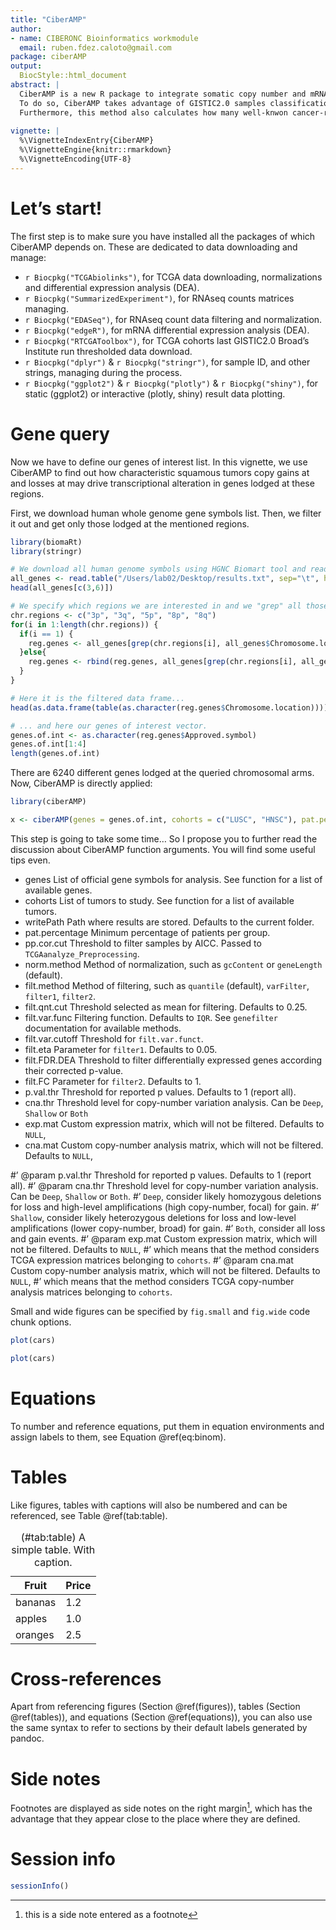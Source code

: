 ```yaml
---
title: "CiberAMP"
author:
- name: CIBERONC Bioinformatics workmodule
  email: ruben.fdez.caloto@gmail.com
package: ciberAMP
output:
  BiocStyle::html_document
abstract: |
  CiberAMP is a new R package to integrate somatic copy number and mRNA expression data from TCGA cohorts. It uses a new approach instead the Pearson correlation-based previously used, that consists in two differential expression analysis (DEA): first, it calculates mRNA alterations between tumor and normal samples and, secondly, it performs another DEA between copy number-altered and diploid tumor ones.\n
  To do so, CiberAMP takes advantage of GISTIC2.0 samples classification as diploid (0), shallowly amplified/deleted (+1/-1) or deeply amplified/deleted (+2/-2).\n
  Furthermore, this method also calculates how many well-knwon cancer-related genes may be co-amplified/deleted in the very same samples as our gene of interest.
  
vignette: |
  %\VignetteIndexEntry{CiberAMP}
  %\VignetteEngine{knitr::rmarkdown}
  %\VignetteEncoding{UTF-8}
---
```


# Let's start!

The first step is to make sure you have installed all the packages of which CiberAMP depends on. These are dedicated to data downloading and manage:

* `r Biocpkg("TCGAbiolinks")`, for TCGA data downloading, normalizations and differential expression analysis (DEA).
* `r Biocpkg("SummarizedExperiment")`, for RNAseq counts matrices managing.
* `r Biocpkg("EDASeq")`, for RNAseq count data filtering and normalization.
* `r Biocpkg("edgeR")`, for mRNA differential expression analysis (DEA).
* `r Biocpkg("RTCGAToolbox")`, for TCGA cohorts last GISTIC2.0 Broad's Institute run thresholded data download.
* `r Biocpkg("dplyr")` & `r Biocpkg("stringr")`, for sample ID, and other strings, managing during the process.
* `r Biocpkg("ggplot2")` & `r Biocpkg("plotly")` & `r Biocpkg("shiny")`, for static (ggplot2) or interactive (plotly, shiny) result data plotting.

# Gene query

Now we have to define our genes of interest list. In this vignette, we use CiberAMP to find out how characteristic squamous tumors copy gains at   and losses at   may drive transcriptional alteration in genes lodged at these regions.

First, we download human whole genome gene symbols list. Then, we filter it out and get only those lodged at the mentioned regions.

```r
library(biomaRt)
library(stringr)

# We download all human genome symbols using HGNC Biomart tool and read in "all_genes" variable.
all_genes <- read.table("/Users/lab02/Desktop/results.txt", sep="\t", header=TRUE, quote = "", fill = TRUE)
head(all_genes[c(3,6)])

# We specify which regions we are interested in and we "grep" all those genes which "chromosome.location" column items starts by any of the specified.
chr.regions <- c("3p", "3q", "5p", "8p", "8q")
for(i in 1:length(chr.regions)) {
  if(i == 1) {
    reg.genes <- all_genes[grep(chr.regions[i], all_genes$Chromosome.location), ]
  }else{
    reg.genes <- rbind(reg.genes, all_genes[grep(chr.regions[i], all_genes$Chromosome.location), ])
  }
}

# Here it is the filtered data frame...
head(as.data.frame(table(as.character(reg.genes$Chromosome.location))))

# ... and here our genes of interest vector.
genes.of.int <- as.character(reg.genes$Approved.symbol)
genes.of.int[1:4]
length(genes.of.int)
```

There are 6240 different genes lodged at the queried chromosomal arms. Now, CiberAMP is directly applied:

```r
library(ciberAMP)

x <- ciberAMP(genes = genes.of.int, cohorts = c("LUSC", "HNSC"), pat.percentage = 0, writePath = "/Users/lab02/Desktop/CiberAMP vignette folder")

```

This step is going to take some time... So I propose you to further read the discussion about CiberAMP function arguments. You will find some useful tips even.

* genes List of official gene symbols for analysis. See function \code{all_genes} for a list of available genes.
* cohorts List of tumors to study. See function \code{all_tumors} for a list of available tumors.
* writePath Path where results are stored. Defaults to the current folder.
* pat.percentage Minimum percentage of patients per group.
* pp.cor.cut Threshold to filter samples by AICC. Passed to `TCGAanalyze_Preprocessing`.
* norm.method Method of normalization, such as `gcContent` or `geneLength` (default).
* filt.method Method of filtering, such as `quantile` (default), `varFilter`, `filter1`, `filter2`.
* filt.qnt.cut Threshold selected as mean for filtering. Defaults to 0.25.
* filt.var.func Filtering function. Defaults to `IQR`. See `genefilter` documentation for available methods.
* filt.var.cutoff Threshold for `filt.var.funct`.
* filt.eta Parameter for `filter1`. Defaults to 0.05.
* filt.FDR.DEA Threshold to filter differentially expressed genes according their corrected p-value.
* filt.FC Parameter for `filter2`. Defaults to 1.
* p.val.thr Threshold for reported p values. Defaults to 1 (report all).
* cna.thr Threshold level for copy-number variation analysis. Can be `Deep`, `Shallow` or `Both`
* exp.mat Custom expression matrix, which will not be filtered. Defaults to `NULL`,
* cna.mat Custom copy-number analysis matrix, which will not be filtered. Defaults to `NULL`,



#' @param p.val.thr Threshold for reported p values. Defaults to 1 (report all).
#' @param cna.thr Threshold level for copy-number variation analysis. Can be `Deep`, `Shallow` or `Both`.
#' `Deep`, consider likely homozygous deletions for loss and high-level amplifications (high copy-number, focal) for gain.
#' `Shallow`, consider likely heterozygous deletions for loss and low-level amplifications (lower copy-number, broad) for gain.
#' `Both`, consider all loss and gain events.
#' @param exp.mat Custom expression matrix, which will not be filtered. Defaults to `NULL`,
#' which means that the method considers TCGA expression matrices belonging to `cohorts`.
#' @param cna.mat Custom copy-number analysis matrix, which will not be filtered. Defaults to `NULL`,
#' which means that the method considers TCGA copy-number analysis matrices belonging to `cohorts`.

Small and wide figures can be specified by `fig.small` and `fig.wide` code chunk options.

```r
plot(cars)
```

```r
plot(cars)
```


# Equations

To number and reference equations, put them in equation environments and assign labels to them, see Equation \@ref(eq:binom).

\begin{equation}
  f\left(k\right) = \binom{n}{k} p^k\left(1-p\right)^{n-k}
  (\#eq:binom)
\end{equation}


# Tables

Like figures, tables with captions will also be numbered and can be referenced, see Table \@ref(tab:table).

Fruit   | Price
------- | -----
bananas | 1.2
apples  | 1.0
oranges | 2.5

: (\#tab:table) A simple table. With caption.


# Cross-references

Apart from referencing figures (Section \@ref(figures)), tables (Section \@ref(tables)), and equations (Section \@ref(equations)), you can also use the same syntax to refer to sections by their default labels generated by pandoc.


# Side notes

Footnotes are displayed as side notes on the right margin^[this is a side note entered as a footnote], which has the advantage that they appear close to the place where they are defined.


# Session info {.unnumbered}

```r
sessionInfo()
```
